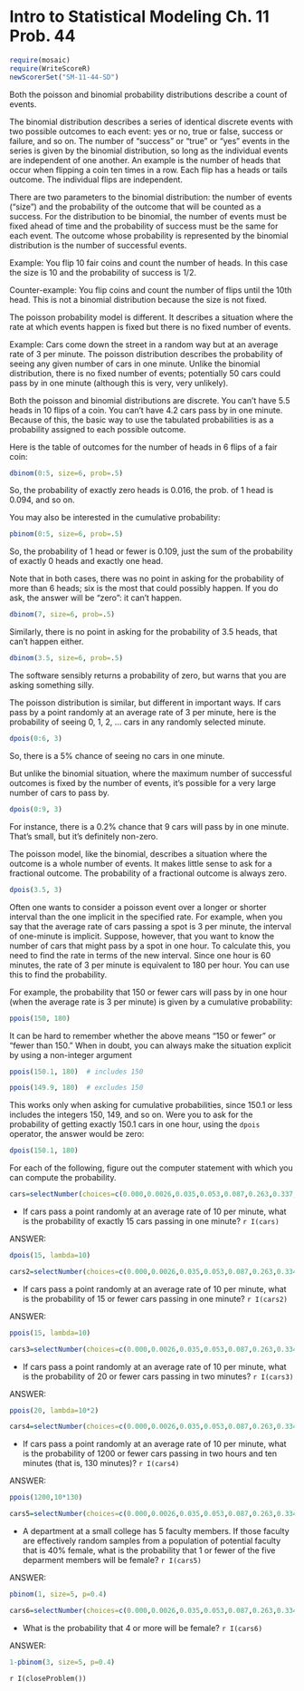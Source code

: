 Intro to Statistical Modeling Ch. 11 Prob. 44
========================================================
```r
require(mosaic)
require(WriteScoreR)
newScorerSet("SM-11-44-SD")
```
Both the poisson and binomial probability distributions describe a count of events.   

The binomial distribution describes a series of identical discrete events with two possible outcomes to each event: yes or no, true or false, success or failure, and so on.  The number of "success" or "true" or "yes" events in the series is given by the binomial distribution, so long as the individual events 
are independent of one another. An example is the number of heads that occur when flipping a coin ten times in a row. Each flip has a heads or tails outcome.  The individual flips are independent.

There are two parameters to the binomial distribution: the number of events ("size") and the probability of the outcome that will be counted as a success.  For the distribution to be binomial, the number of events must be fixed ahead of time and the probability of success must be the same for each event.  The outcome whose probability is represented by the binomial distribution is the number of successful events. 

Example: You flip 10 fair coins and count the number of heads.  In this case the size is 10 and the probability of success is $1/2$.

Counter-example: You flip coins and count the number of flips until the 10th head.  This is not a binomial distribution because the size is not fixed.

The poisson probability model is different.  It describes a situation where the rate at which events happen is fixed but there is no fixed number of events.  

Example: Cars come down the street in a random way but at an average rate of 3 per minute.  The poisson distribution describes the probability of seeing any given number of cars in one minute.  Unlike the binomial distribution, there is no fixed number of events; potentially 50 cars could pass by in one minute (although this is very, very unlikely).

Both the poisson and binomial distributions are discrete.  You can't have 5.5 heads in 10 flips of a coin.  You can't have 4.2 cars pass by in one minute.  Because of this, the basic way to use the tabulated probabilities is as a probability assigned to each possible outcome.

Here is the table of outcomes for the number of heads in 6 flips of a fair coin:
```r
dbinom(0:5, size=6, prob=.5)
```

So, the probability of exactly zero heads is $0.016$, the prob. of 1 head is
$0.094$, and so on.

You may also be interested in the cumulative probability:
```r
pbinom(0:5, size=6, prob=.5)
```

So, the probability of 1 head or fewer is $0.109$, just the sum of the probability of exactly 0 heads and exactly one head.

Note that in both cases, there was no point in asking for the probability of more than 6 heads; six is the most that could possibly happen.  If you do ask, the answer will be "zero": it can't happen.
```r
dbinom(7, size=6, prob=.5)
```

Similarly, there is no point in asking for the probability of 3.5 heads, that can't happen either.
```r
dbinom(3.5, size=6, prob=.5)
```

The software sensibly returns a probability of zero, but warns that you are asking something silly.

The poisson distribution is similar, but different in important ways. If cars pass by a point randomly at an average rate of 3 per minute, here is the probability of seeing 0, 1, 2, ... cars in any randomly selected minute.
```r
dpois(0:6, 3)
```

So, there is a 5% chance of seeing no cars in one minute.

But unlike the binomial situation, where the maximum number of successful outcomes is fixed by the number of events, it's possible for a very large number of cars to pass by.
```r
dpois(0:9, 3)
```

For instance, there is a 0.2% chance that 9 cars will pass by in one minute.  That's small, but it's definitely non-zero.

The poisson model, like the binomial, describes a situation where the outcome is a whole number of events.  It makes little sense to ask for a fractional outcome.  The probability of a fractional outcome is always zero.
```r
dpois(3.5, 3)
```

Often one wants to consider a poisson event over a longer or shorter interval than the one implicit in the specified rate.  For example, when you say that the average rate of cars passing a spot is 3 per minute, the interval of one-minute is implicit.  Suppose, however, that you want to know the number of cars that might pass by a spot in one hour. To calculate this, you need to find the rate in terms of the new interval.  Since one hour is 60 minutes, the rate of 3 per minute is equivalent to 180 per hour.  You can use this to find the
probability.

For example, the probability that 150 or fewer cars will pass by in one hour (when the average rate is 3 per minute) is given by a cumulative probability:
```r
ppois(150, 180)
```

It can be hard to remember whether the above means "150 or fewer" or "fewer than 150."  When in doubt, you can always make the situation explicit by using a non-integer argument
```r
ppois(150.1, 180)  # includes 150
```

```r
ppois(149.9, 180)  # excludes 150
```

This works only when asking for cumulative probabilities, since $150.1$ or less includes the integers 150, 149, and so on.  Were you to ask for the probability of getting exactly $150.1$ cars in one hour, using the <code>dpois</code> operator, the answer would be zero:
```r
dpois(150.1, 180)
```

For each of the following, figure out the computer statement with which you can compute the probability.

```r
cars=selectNumber(choices=c(0.000,0.0026,0.035,0.053,0.087,0.263,0.337,0.334,0.437,0.559,0.915,0.951), correct=c(0.035), totalPts=1, name="exactly15")
```
* If cars pass a point randomly at an average rate of 10 per minute, what is the probability of exactly 15 cars passing in one minute? `r I(cars)`

<aside>
ANSWER:     
```r
dpois(15, lambda=10)
```
</aside>

```r
cars2=selectNumber(choices=c(0.000,0.0026,0.035,0.053,0.087,0.263,0.334,0.337,0.437,0.559,0.915,0.951), correct=c(0.951), totalPts=1, name="15orFewer")
```
* If cars pass a point randomly at an average rate of 10 per minute, what is the probability of 15 or fewer cars passing in one minute? `r I(cars2)`

<aside>
ANSWER:     
```r
ppois(15, lambda=10)
```
</aside>

```r
cars3=selectNumber(choices=c(0.000,0.0026,0.035,0.053,0.087,0.263,0.334,0.337,0.437,0.559,0.915,0.951), correct=c(0.559), totalPts=1, name="20orFewer")
```
* If cars pass a point randomly at an average rate of 10 per minute, what is the probability of 20 or fewer cars passing in two minutes? `r I(cars3)`

<aside>
ANSWER:    
```r
ppois(20, lambda=10*2)
```
</aside>

```r
cars4=selectNumber(choices=c(0.000,0.0026,0.035,0.053,0.087,0.263,0.334,0.337,0.437,0.559,0.915,0.951), correct=c(0.0026), totalPts=1, name="1200orFewer")
```
* If cars pass a point randomly at an average rate of 10 per minute, what is the probability of 1200 or fewer cars passing in two hours and ten minutes (that is, 130 minutes)? `r I(cars4)`

<aside>
ANSWER:     
```r
ppois(1200,10*130)
```
</aside>

```r
cars5=selectNumber(choices=c(0.000,0.0026,0.035,0.053,0.087,0.263,0.334,0.337,0.437,0.559,0.915,0.951), correct=c(0.337), totalPts=1, name="1orFewFaculty")
```
* A department at a small college has 5 faculty members.  If those faculty are effectively random samples from a population of potential faculty that is 40% female, what is the probability that 1 or fewer of the five deparment members will be female? `r I(cars5)`

<aside>
ANSWER:     
```r
pbinom(1, size=5, p=0.4)
```
</aside>

```r
cars6=selectNumber(choices=c(0.000,0.0026,0.035,0.053,0.087,0.263,0.334,0.337,0.437,0.559,0.915,0.951), correct=c(0.087), totalPts=1, name="4orMoreFemale")
```
* What is the probability that 4 or more will be female? `r I(cars6)`

<aside>
ANSWER:     
```r
1-pbinom(3, size=5, p=0.4)
```
</aside>

`r I(closeProblem())`

